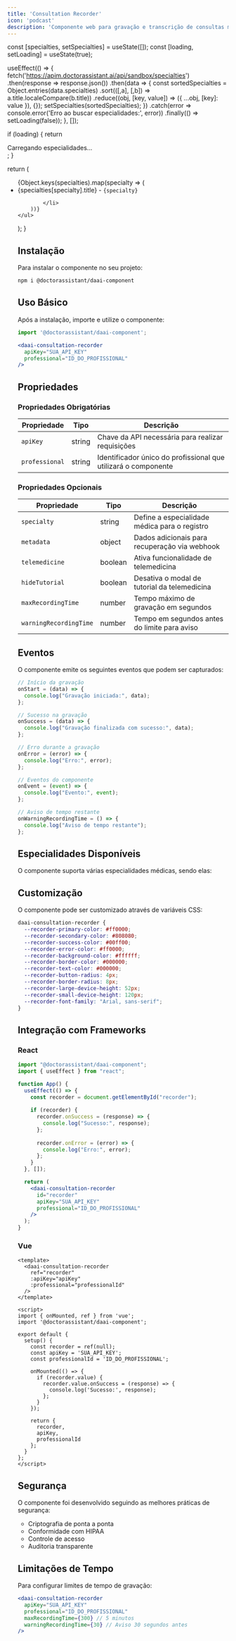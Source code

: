 ```yaml
---
title: 'Consultation Recorder'
icon: 'podcast'
description: 'Componente web para gravação e transcrição de consultas médicas'
---
```


  
  const [specialties, setSpecialties] = useState([]);
  const [loading, setLoading] = useState(true);

  useEffect(() => {
    fetch('https://apim.doctorassistant.ai/api/sandbox/specialties')
      .then(response => response.json())
      .then(data => {
        const sortedSpecialties = Object.entries(data.specialties)
          .sort(([,a], [,b]) => a.title.localeCompare(b.title))
          .reduce((obj, [key, value]) => ({
            ...obj,
            [key]: value
          }), {});
        setSpecialties(sortedSpecialties);
      })
      .catch(error => console.error('Erro ao buscar especialidades:', error))
      .finally(() => setLoading(false));
  }, []);

  if (loading) {
    return <div>Carregando especialidades...</div>;
  }
  
  return (
    <ul>
        {Object.keys(specialties).map(specialty => (
            <li key={specialty}>
                <span>{specialties[specialty].title} - <code>{specialty}</code></span>
                
            </li>
        ))}
    </ul>
  );
}

## Instalação

Para instalar o componente no seu projeto:

```bash
npm i @doctorassistant/daai-component
```

## Uso Básico

Após a instalação, importe e utilize o componente:

```jsx
import '@doctorassistant/daai-component';

<daai-consultation-recorder
  apiKey="SUA_API_KEY"
  professional="ID_DO_PROFISSIONAL"
/>
```

## Propriedades

### Propriedades Obrigatórias

| Propriedade | Tipo | Descrição |
|-------------|------|-----------|
| `apiKey` | string | Chave da API necessária para realizar requisições |
| `professional` | string | Identificador único do profissional que utilizará o componente |

### Propriedades Opcionais

| Propriedade | Tipo | Descrição |
|-------------|------|-----------|
| `specialty` | string | Define a especialidade médica para o registro |
| `metadata` | object | Dados adicionais para recuperação via webhook |
| `telemedicine` | boolean | Ativa funcionalidade de telemedicina |
| `hideTutorial` | boolean | Desativa o modal de tutorial da telemedicina |
| `maxRecordingTime` | number | Tempo máximo de gravação em segundos |
| `warningRecordingTime` | number | Tempo em segundos antes do limite para aviso |

## Eventos

O componente emite os seguintes eventos que podem ser capturados:

```jsx
// Início da gravação
onStart = (data) => {
  console.log("Gravação iniciada:", data);
};

// Sucesso na gravação
onSuccess = (data) => {
  console.log("Gravação finalizada com sucesso:", data);
};

// Erro durante a gravação
onError = (error) => {
  console.log("Erro:", error);
};

// Eventos do componente
onEvent = (event) => {
  console.log("Evento:", event);
};

// Aviso de tempo restante
onWarningRecordingTime = () => {
  console.log("Aviso de tempo restante");
};
```

## Especialidades Disponíveis

O componente suporta várias especialidades médicas, sendo elas:

<Specialties />

## Customização

O componente pode ser customizado através de variáveis CSS:

```css
daai-consultation-recorder {
  --recorder-primary-color: #ff0000;
  --recorder-secondary-color: #808080;
  --recorder-success-color: #00ff00;
  --recorder-error-color: #ff0000;
  --recorder-background-color: #ffffff;
  --recorder-border-color: #000000;
  --recorder-text-color: #000000;
  --recorder-button-radius: 4px;
  --recorder-border-radius: 8px;
  --recorder-large-device-height: 52px;
  --recorder-small-device-height: 120px;
  --recorder-font-family: "Arial, sans-serif";
}
```

## Integração com Frameworks

### React

```jsx
import "@doctorassistant/daai-component";
import { useEffect } from "react";

function App() {
  useEffect(() => {
    const recorder = document.getElementById("recorder");
    
    if (recorder) {
      recorder.onSuccess = (response) => {
        console.log("Sucesso:", response);
      };
      
      recorder.onError = (error) => {
        console.log("Erro:", error);
      };
    }
  }, []);

  return (
    <daai-consultation-recorder
      id="recorder"
      apiKey="SUA_API_KEY"
      professional="ID_DO_PROFISSIONAL"
    />
  );
}
```

### Vue

```vue
<template>
  <daai-consultation-recorder
    ref="recorder"
    :apiKey="apiKey"
    :professional="professionalId"
  />
</template>

<script>
import { onMounted, ref } from 'vue';
import '@doctorassistant/daai-component';

export default {
  setup() {
    const recorder = ref(null);
    const apiKey = 'SUA_API_KEY';
    const professionalId = 'ID_DO_PROFISSIONAL';

    onMounted(() => {
      if (recorder.value) {
        recorder.value.onSuccess = (response) => {
          console.log('Sucesso:', response);
        };
      }
    });

    return {
      recorder,
      apiKey,
      professionalId
    };
  }
};
</script>
```

## Segurança

O componente foi desenvolvido seguindo as melhores práticas de segurança:

- Criptografia de ponta a ponta
- Conformidade com HIPAA
- Controle de acesso
- Auditoria transparente

## Limitações de Tempo

Para configurar limites de tempo de gravação:

```jsx
<daai-consultation-recorder
  apiKey="SUA_API_KEY"
  professional="ID_DO_PROFISSIONAL"
  maxRecordingTime={300} // 5 minutos
  warningRecordingTime={30} // Aviso 30 segundos antes
/>
```

